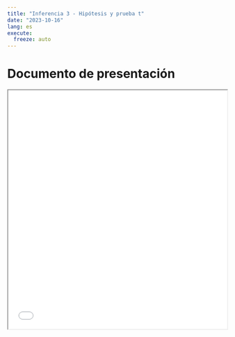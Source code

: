 ```yaml
---
title: "Inferencia 3 - Hipótesis y prueba t"
date: "2023-10-16"
lang: es
execute:
  freeze: auto 
---
```


# Documento de presentación

<iframe src=/slides/07-inferencia.html height="550" width=100% allowfullscreen="true">
</iframe> 



